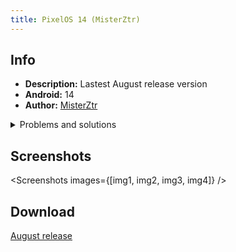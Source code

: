 ```yaml
---
title: PixelOS 14 (MisterZtr)
---
```


[//]: Components


[//]: Images


## Info
- **Description:** Lastest August release version
- **Android:** 14
- **Author:** [MisterZtr](https://github.com/MisterZtr)

<details>
    <summary>Problems and solutions</summary>

    ## Calls
    **Problem**: There is no sound in calls at all, only sound effects are heard by the other person, after a call the microphone stops working until reboot

    **Solution:** Phh treble settings > Misc > Disable "Voice call in" Route

    ## Statusbar
    **Problem:** Statusbar is incorrectly positioned

    **Solution**: Installing [Iconify](https://github.com/Mahmud0808/Iconify) and adjusting its position

    ## Charging
    **Problem:** If you charge the phone while it is turned off, it will turn on but will not be able to boot

    **Solution:** -
</details>


## Screenshots
<Screenshots
    images={[img1, img2, img3, img4]}
/>

## Download
[August release](https://github.com/MisterZtr/PixelOS_gsi/releases)
